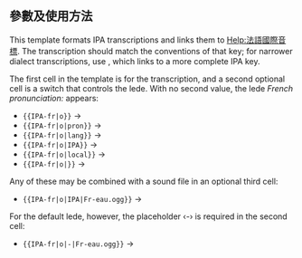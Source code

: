 {{Documentation subpage}}<!-- 在本行下編輯模板說明 -->
<!--
== 概要 ==
-->
== 參數及使用方法 ==
This template formats IPA transcriptions and links them to [[Help:法語國際音標]]. The transcription should match the conventions of that key; for narrower dialect transcriptions, use {{tl|IPA-all}}, which links to a more complete IPA key. 

The first cell in the template is for the transcription, and a second optional cell is a switch that controls the lede. With no second value, the lede ''French pronunciation:'' appears: 
*<code><nowiki>{{IPA-fr|o}}</nowiki></code> → {{IPA-fr|o}}
*<code><nowiki>{{IPA-fr|o|pron}}</nowiki></code> → {{IPA-fr|o|pron}}
*<code><nowiki>{{IPA-fr|o|lang}}</nowiki></code> → {{IPA-fr|o|lang}}
*<code><nowiki>{{IPA-fr|o|IPA}}</nowiki></code> → {{IPA-fr|o|IPA}}
*<code><nowiki>{{IPA-fr|o|local}}</nowiki></code> → {{IPA-fr|o|local}}
*<code><nowiki>{{IPA-fr|o|}}</nowiki></code> → {{IPA-fr|o|}}

Any of these may be combined with a sound file in an optional third cell:
*<code><nowiki>{{IPA-fr|o|IPA|Fr-eau.ogg}}</nowiki></code> → {{IPA-fr|o|IPA|Fr-eau.ogg}}

For the default lede, however, the placeholder ‹-› is required in the second cell: 
*<code><nowiki>{{IPA-fr|o|-|Fr-eau.ogg}}</nowiki></code> → {{IPA-fr|o|-|Fr-eau.ogg}}

{{usage of IPA templates}}
<!--
== 範例 ==

== 重定向 ==

== 注意事项 ==

== 模板编辑说明 ==

== 參見 ==
-->
<includeonly>{{Sandbox other||<!-- 本行下加入模板的分類 -->
[[Category:IPA語言模板|{{PAGENAME}}]]
}}</includeonly>